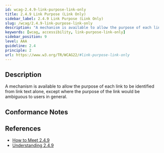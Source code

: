 ```yaml
---
id: wcag-2.4.9-link-purpose-link-only
title: 2.4.9 Link Purpose (Link Only)
sidebar_label: 2.4.9 Link Purpose (Link Only)
slug: /wcag/2.4.9-link-purpose-link-only
description: "A mechanism is available to allow the purpose of each link to be identified from link text alone, except where the purpose of the link would be ambiguous to users in general."
keywords: [wcag, accessibility, link-purpose-link-only]
sidebar_position: 9
level: AAA
guideline: 2.4
principle: 2
url: https://www.w3.org/TR/WCAG22/#link-purpose-link-only
---
```

## Description

A mechanism is available to allow the purpose of each link to be identified from link text alone, except where the purpose of the link would be ambiguous to users in general.

## Conformance Notes

<Project name="ads">
  <Support></Support>
</Project>
<Project name="scix">
  <Support></Support>
</Project>

## References

- [How to Meet 2.4.9](https://www.w3.org/WAI/WCAG22/quickref/#link-purpose-link-only)
- [Understanding 2.4.9](https://www.w3.org/WAI/WCAG22/Understanding/link-purpose-link-only.html)

